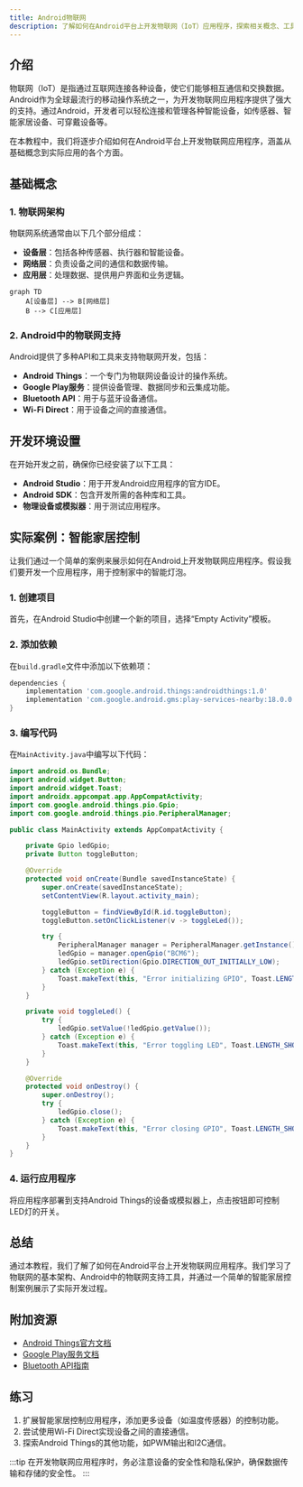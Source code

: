 ```yaml
---
title: Android物联网
description: 了解如何在Android平台上开发物联网（IoT）应用程序，探索相关概念、工具和实际应用场景。
---
```


## 介绍

物联网（IoT）是指通过互联网连接各种设备，使它们能够相互通信和交换数据。Android作为全球最流行的移动操作系统之一，为开发物联网应用程序提供了强大的支持。通过Android，开发者可以轻松连接和管理各种智能设备，如传感器、智能家居设备、可穿戴设备等。

在本教程中，我们将逐步介绍如何在Android平台上开发物联网应用程序，涵盖从基础概念到实际应用的各个方面。

## 基础概念

### 1. 物联网架构

物联网系统通常由以下几个部分组成：

- **设备层**：包括各种传感器、执行器和智能设备。
- **网络层**：负责设备之间的通信和数据传输。
- **应用层**：处理数据、提供用户界面和业务逻辑。

```mermaid
graph TD
    A[设备层] --> B[网络层]
    B --> C[应用层]
```

### 2. Android中的物联网支持

Android提供了多种API和工具来支持物联网开发，包括：

- **Android Things**：一个专门为物联网设备设计的操作系统。
- **Google Play服务**：提供设备管理、数据同步和云集成功能。
- **Bluetooth API**：用于与蓝牙设备通信。
- **Wi-Fi Direct**：用于设备之间的直接通信。

## 开发环境设置

在开始开发之前，确保你已经安装了以下工具：

- **Android Studio**：用于开发Android应用程序的官方IDE。
- **Android SDK**：包含开发所需的各种库和工具。
- **物理设备或模拟器**：用于测试应用程序。

## 实际案例：智能家居控制

让我们通过一个简单的案例来展示如何在Android上开发物联网应用程序。假设我们要开发一个应用程序，用于控制家中的智能灯泡。

### 1. 创建项目

首先，在Android Studio中创建一个新的项目，选择“Empty Activity”模板。

### 2. 添加依赖

在`build.gradle`文件中添加以下依赖项：

```groovy
dependencies {
    implementation 'com.google.android.things:androidthings:1.0'
    implementation 'com.google.android.gms:play-services-nearby:18.0.0'
}
```

### 3. 编写代码

在`MainActivity.java`中编写以下代码：

```java
import android.os.Bundle;
import android.widget.Button;
import android.widget.Toast;
import androidx.appcompat.app.AppCompatActivity;
import com.google.android.things.pio.Gpio;
import com.google.android.things.pio.PeripheralManager;

public class MainActivity extends AppCompatActivity {

    private Gpio ledGpio;
    private Button toggleButton;

    @Override
    protected void onCreate(Bundle savedInstanceState) {
        super.onCreate(savedInstanceState);
        setContentView(R.layout.activity_main);

        toggleButton = findViewById(R.id.toggleButton);
        toggleButton.setOnClickListener(v -> toggleLed());

        try {
            PeripheralManager manager = PeripheralManager.getInstance();
            ledGpio = manager.openGpio("BCM6");
            ledGpio.setDirection(Gpio.DIRECTION_OUT_INITIALLY_LOW);
        } catch (Exception e) {
            Toast.makeText(this, "Error initializing GPIO", Toast.LENGTH_SHORT).show();
        }
    }

    private void toggleLed() {
        try {
            ledGpio.setValue(!ledGpio.getValue());
        } catch (Exception e) {
            Toast.makeText(this, "Error toggling LED", Toast.LENGTH_SHORT).show();
        }
    }

    @Override
    protected void onDestroy() {
        super.onDestroy();
        try {
            ledGpio.close();
        } catch (Exception e) {
            Toast.makeText(this, "Error closing GPIO", Toast.LENGTH_SHORT).show();
        }
    }
}
```

### 4. 运行应用程序

将应用程序部署到支持Android Things的设备或模拟器上，点击按钮即可控制LED灯的开关。

## 总结

通过本教程，我们了解了如何在Android平台上开发物联网应用程序。我们学习了物联网的基本架构、Android中的物联网支持工具，并通过一个简单的智能家居控制案例展示了实际开发过程。

## 附加资源

- [Android Things官方文档](https://developer.android.com/things)
- [Google Play服务文档](https://developers.google.com/android/guides/overview)
- [Bluetooth API指南](https://developer.android.com/guide/topics/connectivity/bluetooth)

## 练习

1. 扩展智能家居控制应用程序，添加更多设备（如温度传感器）的控制功能。
2. 尝试使用Wi-Fi Direct实现设备之间的直接通信。
3. 探索Android Things的其他功能，如PWM输出和I2C通信。

:::tip
在开发物联网应用程序时，务必注意设备的安全性和隐私保护，确保数据传输和存储的安全性。
:::